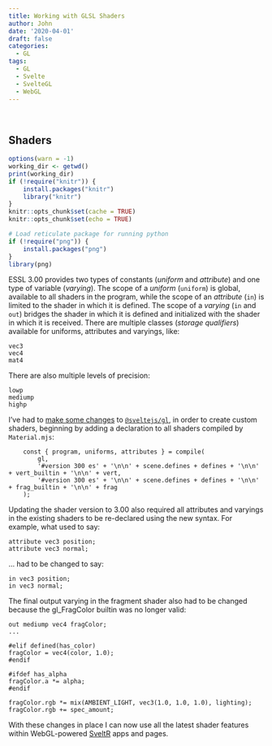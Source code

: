 ```yaml
---
title: Working with GLSL Shaders
author: John
date: '2020-04-01'
draft: false
categories:
  - GL
tags:
  - GL
  - Svelte
  - SvelteGL
  - WebGL
---
```


<div id="glsl-app" role="main" style="width: 100%; min-width: 800px; margin-left: -86px;">
&nbsp;
</div>

## Shaders

```r
options(warn = -1)
working_dir <- getwd()
print(working_dir)
if (!require("knitr")) {
    install.packages("knitr")
    library("knitr")
}
knitr::opts_chunk$set(cache = TRUE)
knitr::opts_chunk$set(echo = TRUE)

# Load reticulate package for running python
if (!require("png")) {
    install.packages("png")
}
library(png)
```

ESSL 3.00 provides two types of constants (*uniform* and *attribute*) and one type of variable (*varying*). The scope of a *uniform* (`uniform`) is global, available to all shaders in the program, while the scope of an *attribute* (`in`) is limited to the shader in which it is defined. The scope of a *varying* (`in` and `out`) bridges the shader in which it is defined and initialized with the shader in which it is received. There are multiple classes (*storage qualifiers*) available for uniforms, attributes and varyings, like:

    vec3
    vec4
    mat4


There are also multiple levels of precision:

    lowp
    mediump
    highp


I've had to [make some changes](https://github.com/sveltejs/gl/pull/28) to [`@sveltejs/gl`](https://github.com/Real-Currents/SvelteGL/tree/real/currents), in order to create custom shaders, beginning by adding a declaration to all shaders compiled by `Material.mjs`:

        const { program, uniforms, attributes } = compile(
			gl,
			'#version 300 es' + '\n\n' + scene.defines + defines + '\n\n' + vert_builtin + '\n\n' + vert,
			'#version 300 es' + '\n\n' + scene.defines + defines + '\n\n' + frag_builtin + '\n\n' + frag
		);

Updating the shader version to 3.00 also required all attributes and varyings in the existing shaders to be re-declared using the new syntax. For example, what used to say:

    attribute vec3 position;
    attribute vec3 normal;

... had to be changed to say:

    in vec3 position;
    in vec3 normal;

The final output varying in the fragment shader also had to be changed because the gl_FragColor builtin was no longer valid:

    out mediump vec4 fragColor;
    ...

    #elif defined(has_color)
	fragColor = vec4(color, 1.0);
	#endif

	#ifdef has_alpha
	fragColor.a *= alpha;
	#endif

	fragColor.rgb *= mix(AMBIENT_LIGHT, vec3(1.0, 1.0, 1.0), lighting);
	fragColor.rgb += spec_amount;

With these changes in place I can now use all the latest shader features within WebGL-powered <a href="https://github.com/Real-Currents/SveltR" target="_blank">SveltR</a> apps and pages.
